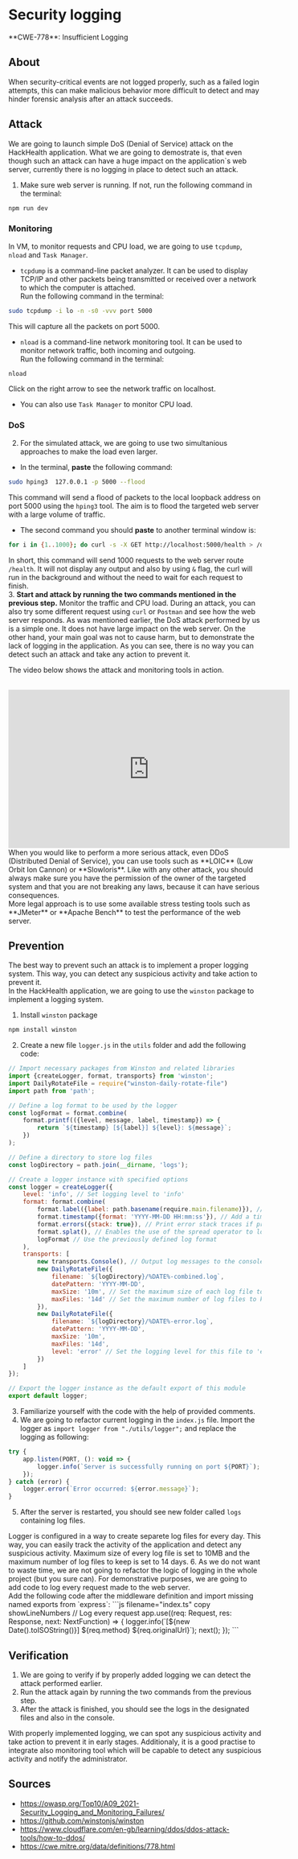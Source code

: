 
# Security logging

<Callout type="warning" emoji="🔍">
    **CWE-778**: Insufficient Logging
</Callout>

## About
When security-critical events are not logged properly, such as a failed login attempts, this can make malicious behavior more difficult to detect and may hinder forensic analysis after an attack succeeds.

## Attack
We are going to launch simple DoS (Denial of Service) attack on the HackHealth application. What we are going to demostrate is, that even though such an attack can have a huge impact on the application`s web server, currently there is no logging in place to detect such an attack.

1. Make sure web server is running. If not, run the following command in the terminal:
  ```bash
  npm run dev
  ```
### Monitoring
In VM, to monitor requests and CPU load, we  are going to use `tcpdump`, `nload` and `Task Manager`. <br />
  * `tcpdump` is a command-line packet analyzer. It can be used to display TCP/IP and other packets being transmitted or received over a network to which the computer is attached. <br />
Run the following command in the terminal:
  ```bash
  sudo tcpdump -i lo -n -s0 -vvv port 5000
  ```
This will capture all the packets on port 5000. <br />
  * `nload` is a command-line network monitoring tool. It can be used to monitor network traffic, both incoming and outgoing. <br />
Run the following command in the terminal:
  ```bash
  nload
  ```
Click on the right arrow to see the network traffic on localhost. <br />
   * You can also use `Task Manager` to monitor CPU load. <br />
### DoS
2. For the simulated attack, we are going to use two simultanious approaches to make the load even larger. <br />
  - In the terminal, **paste** the following command:
  ```bash
  sudo hping3  127.0.0.1 -p 5000 --flood
  ```
This command will send a flood of packets to the local loopback address on port 5000 using the `hping3` tool. The aim is to flood the targeted web server with a large volume of traffic.
  - The second command you should **paste** to another terminal window is:
  ```bash
  for i in {1..1000}; do curl -s -X GET http://localhost:5000/health > /dev/null & done
  ```
In short, this command will send 1000 requests to the web server route `/health`. It will not display any output and also by using `&` flag, the curl will run in the background and without the need to wait for each request to finish. <br />
3. **Start and attack by running the two commands mentioned in the previous step.**
Monitor the traffic and CPU load. During an attack, you can also try some different request using `curl` or `Postman` and see how the web server responds.
<Callout type="info" emoji="ℹ️">
    As was mentioned earlier, the DoS attack performed by us is a simple one. It does not have large impact on the web
    server. On the other hand, your main goal was not to cause harm, but to demonstrate the lack of logging in the
    application. As you can see, there is no way you can detect such an attack and take any action to prevent it.
</Callout>

The video below shows the attack and monitoring tools in action. <br />
<br/>
<iframe width="560" height="315" src="https://www.youtube.com/embed/Ijs6DEaTbss" title="YouTube video player"
        frameborder="0"
        allow="accelerometer; autoplay; clipboard-write; encrypted-media; gyroscope; picture-in-picture; web-share"
        allowfullscreen></iframe>


<Callout emoji="💡">
    When you would like to perform a more serious attack, even DDoS (Distributed Denial of Service), you can use tools
    such as **LOIC** (Low Orbit Ion Cannon) or **Slowloris**. Like with any other attack, you should always make sure
    you have the permission of the owner of the targeted system and that you are not breaking any laws, because it can
    have serious consequences. <br/>
    More legal approach is to use some available stress testing tools such as **JMeter** or **Apache Bench** to test the
    performance of the web server. <br/>
</Callout>

## Prevention
The best way to prevent such an attack is to implement a proper logging system. This way, you can detect any suspicious activity and take action to prevent it. <br />
In the HackHealth application, we are going to use the `winston` package to implement a logging system. <br />
1. Install `winston` package
  ```bash
  npm install winston
  ```
2. Create a new file `logger.js` in the `utils` folder and add the following code:
```js filename="logger.ts" copy showLineNumbers
// Import necessary packages from Winston and related libraries
import {createLogger, format, transports} from 'winston';
import DailyRotateFile = require("winston-daily-rotate-file")
import path from 'path';

// Define a log format to be used by the logger
const logFormat = format.combine(
    format.printf(({level, message, label, timestamp}) => {
        return `${timestamp} [${label}] ${level}: ${message}`;
    })
);

// Define a directory to store log files
const logDirectory = path.join(__dirname, 'logs');

// Create a logger instance with specified options
const logger = createLogger({
    level: 'info', // Set logging level to 'info'
    format: format.combine(
        format.label({label: path.basename(require.main.filename)}), // Add the name of the main script file as a label
        format.timestamp({format: 'YYYY-MM-DD HH:mm:ss'}), // Add a timestamp to log messages
        format.errors({stack: true}), // Print error stack traces if present
        format.splat(), // Enables the use of the spread operator to log additional arguments
        logFormat // Use the previously defined log format
    ),
    transports: [
        new transports.Console(), // Output log messages to the console
        new DailyRotateFile({
            filename: `${logDirectory}/%DATE%-combined.log`,
            datePattern: 'YYYY-MM-DD',
            maxSize: '10m', // Set the maximum size of each log file to 10MB
            maxFiles: '14d' // Set the maximum number of log files to keep for 14 days
        }),
        new DailyRotateFile({
            filename: `${logDirectory}/%DATE%-error.log`,
            datePattern: 'YYYY-MM-DD',
            maxSize: '10m',
            maxFiles: '14d',
            level: 'error' // Set the logging level for this file to 'error'
        })
    ]
});

// Export the logger instance as the default export of this module
export default logger;
```

3. Familiarize yourself with the code with the help of provided comments. <br />
4. We are going to refactor current logging in the `index.js` file. Import the logger as `import logger from "./utils/logger";` and replace the logging as following:
```js filename="index.ts" copy showLineNumbers {3,6}
try {
    app.listen(PORT, (): void => {
        logger.info(`Server is successfully running on port ${PORT}`);
    });
} catch (error) {
    logger.error(`Error occurred: ${error.message}`);
}
```
5. After the server is restarted, you should see new folder called `logs` containing log files. <br />
<Callout type="info" emoji="ℹ️">
    Logger is configured in a way to create separete log files for every day. This way, you can easily track the
    activity of the application and detect any suspicious activity. Maximum size of every log file is set to 10MB and
    the maximum number of log files to keep is set to 14 days.
</Callout>
6. As we do not want to waste time, we are not going to refactor the logic of logging in the whole project (but you sure can). For demonstrative purposes, we are going to add code to log every request made to the web server. 
<br/>
  Add the following code after the middleware definition and import missing named exports from `express`:
```js filename="index.ts" copy showLineNumbers
// Log every request
app.use((req: Request, res: Response, next: NextFunction) => {
  logger.info(`[${new Date().toISOString()}] ${req.method} ${req.originalUrl}`);
  next();
});
```

## Verification
1. We are going to verify if by properly added logging we can detect the attack performed earlier. <br />
2. Run the attack again by running the two commands from the previous step. <br />
3. After the attack is finished, you should see the logs in the designated files and also in the console.
<Callout emoji="💡">
    With properly implemented logging, we can spot any suspicious activity and take action to prevent it in early
    stages. Additionaly, it is a good practise to integrate also monitoring tool which will be capable to detect any
    suspicious activity and notify the administrator.
</Callout>

## Sources
* https://owasp.org/Top10/A09_2021-Security_Logging_and_Monitoring_Failures/
* https://github.com/winstonjs/winston
* https://www.cloudflare.com/en-gb/learning/ddos/ddos-attack-tools/how-to-ddos/
* https://cwe.mitre.org/data/definitions/778.html
